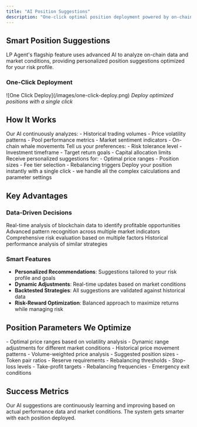 ```yaml
---
title: "AI Position Suggestions"
description: "One-click optimal position deployment powered by on-chain analytics"
---
```


## Smart Position Suggestions

LP Agent's flagship feature uses advanced AI to analyze on-chain data and market conditions, providing personalized position suggestions optimized for your risk profile.

### One-Click Deployment

<Frame>
  ![One Click Deploy](/images/one-click-deploy.png)
  <em>Deploy optimized positions with a single click</em>
</Frame>

## How It Works

<Steps>
  <Step title="Data Analysis">
    Our AI continuously analyzes: - Historical trading volumes - Price
    volatility patterns - Pool performance metrics - Market sentiment indicators
    - On-chain whale movements
  </Step>
  <Step title="Risk Profiling">
    Tell us your preferences: - Risk tolerance level - Investment timeframe -
    Target return goals - Capital allocation limits
  </Step>
  <Step title="Position Optimization">
    Receive personalized suggestions for: - Optimal price ranges - Position
    sizes - Fee tier selection - Rebalancing triggers
  </Step>
  <Step title="One-Click Deploy">
    Deploy your position instantly with a single click - we handle all the
    complex calculations and parameter settings
  </Step>
</Steps>

## Key Advantages

### Data-Driven Decisions

<CardGroup cols={2}>
  <Card title="On-Chain Analytics" icon="chart-line">
    Real-time analysis of blockchain data to identify profitable opportunities
  </Card>
  <Card title="Market Intelligence" icon="brain">
    Advanced pattern recognition across multiple market indicators
  </Card>
  <Card title="Risk Assessment" icon="shield-check">
    Comprehensive risk evaluation based on multiple factors
  </Card>
  <Card title="Performance Tracking" icon="target">
    Historical performance analysis of similar strategies
  </Card>
</CardGroup>

### Smart Features

- **Personalized Recommendations**: Suggestions tailored to your risk profile and goals
- **Dynamic Adjustments**: Real-time updates based on market conditions
- **Backtested Strategies**: All suggestions are validated against historical data
- **Risk-Reward Optimization**: Balanced approach to maximize returns while managing risk

## Position Parameters We Optimize

<AccordionGroup>
  <Accordion title="Price Range Selection">
    - Optimal price ranges based on volatility analysis
    - Dynamic range adjustments for different market conditions
    - Historical price movement patterns
    - Volume-weighted price analysis
  </Accordion>
  
  <Accordion title="Capital Allocation">
    - Suggested position sizes
    - Token pair ratios
    - Reserve requirements
    - Rebalancing thresholds
  </Accordion>

  <Accordion title="Risk Management">
    - Stop-loss levels
    - Take-profit targets
    - Rebalancing frequencies
    - Emergency exit conditions
  </Accordion>
</AccordionGroup>

## Success Metrics

<Statistics>
  <Stat
    title="Average APR Improvement"
    value="+25%"
    description="Compared to manual position management"
  />
  <Stat
    title="Risk Reduction"
    value="40%"
    description="Lower impermanent loss exposure"
  />
  <Stat
    title="Time Saved"
    value="8hrs/week"
    description="Per active position"
  />
</Statistics>

<Note>
  Our AI suggestions are continuously learning and improving based on actual
  performance data and market conditions. The system gets smarter with each
  position deployed.
</Note>
